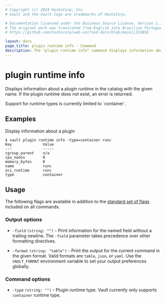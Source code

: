 ```yaml
---
# Copyright (c) 2024 HashiCorp, Inc.
# Vault and the Vault logo are trademarks of HashiCorp.

# Documentation licensed under the Business Source License, Version 1.1.
# The original work was translated from English into Brazilian Portuguese.
# https://github.com/hashicorp/web-unified-docs/blob/main/LICENSE

layout: docs
page_title: plugin runtime info - Command
description: The "plugin runtime info" command displays information about a plugin runtime in the catalog.
---
```


# plugin runtime info

Displays information about a plugin runtime in the catalog with the given name. If
the plugin runtime does not exist, an error is returned.

<Note title="Limited type support">
  Support for runtime types is currently limited to `container`.
</Note>

## Examples

Display information about a plugin

```shell-session
$ vault plugin runtime info -type=container runc
Key              Value
---              -----
cgroup_parent    n/a
cpu_nanos        0
memory_bytes     0
name             runc
oci_runtime      runc
type             container
```

## Usage

The following flags are available in addition to the [standard set of
flags](/vault/docs/commands) included on all commands.

### Output options

- `-field` `(string: "")` - Print information for the named field without a
  trailing newline. The `-field` parameter takes precedence over other
  formatting directives.

- `-format` `(string: "table")` - Print the output for the current command in
  the given format. Valid formats are `table`, `json`, or `yaml`. Use the
  `VAULT_FORMAT` environment variable to set your output preferences globally.

### Command options

- `-type` `(string: "")` - Plugin runtime type. Vault currently only supports
  `container` runtime type.
